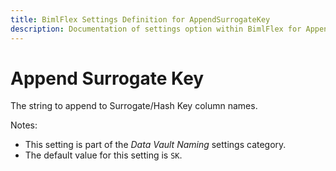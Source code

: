 ---
title: BimlFlex Settings Definition for AppendSurrogateKey
description: Documentation of settings option within BimlFlex for AppendSurrogateKey
---
<head>
  <meta name="varigenceProduct" content="BimlFlex"></meta>
  <meta name="varigenceArticleType" content="Reference"></meta>
</head>


# Append Surrogate Key

The string to append to Surrogate/Hash Key column names.

Notes:

* This setting is part of the *Data Vault Naming* settings category.
* The default value for this setting is `SK`.
